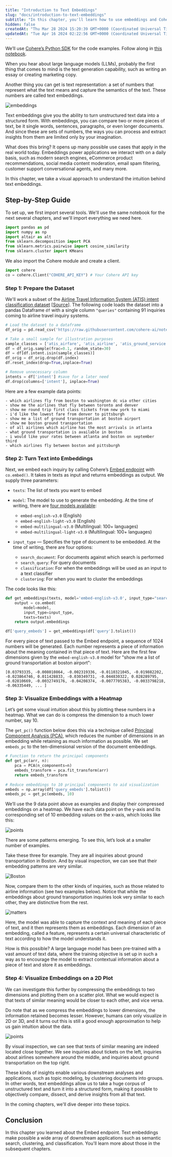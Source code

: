 ```yaml
---
title: "Introduction to Text Embeddings"
slug: "docs/introduction-to-text-embeddings"
subtitle: "In this chapter, you'll learn how to use embeddings and Cohere's Embed endpoint to explore and get insights on a dataset of sentences"
hidden: false
createdAt: "Thu Mar 28 2024 15:20:39 GMT+0000 (Coordinated Universal Time)"
updatedAt: "Tue Apr 16 2024 02:22:56 GMT+0000 (Coordinated Universal Time)"
---
```

We’ll use [Cohere’s Python SDK](/reference/about?ref=txt.cohere.com#python) for the code examples. Follow along in [this notebook](https://github.com/cohere-ai/notebooks/blob/main/notebooks/llmu/Introduction_Text_Embeddings.ipynb).

When you hear about large language models (LLMs), probably the first thing that comes to mind is the text generation capability, such as writing an essay or creating marketing copy.

Another thing you can get is text representation: a set of numbers that represent what the text means and capture the semantics of the text. These numbers are called text embeddings.

<img src='../../../assets/images/2b13b38-image.png' alt='embeddings' />


Text embeddings give you the ability to turn unstructured text data into a structured form. With embeddings, you can compare two or more pieces of text, be it single words, sentences, paragraphs, or even longer documents. And since these are sets of numbers, the ways you can process and extract insights from them are limited only by your imagination.

What does this bring? It opens up many possible use cases that apply in the real world today. Embeddings power applications we interact with on a daily basis, such as modern search engines, eCommerce product recommendations, social media content moderation, email spam filtering, customer support conversational agents, and many more.

In this chapter, we take a visual approach to understand the intuition behind text embeddings. 

## Step-by-Step Guide

To set up, we first import several tools. We'll use the same notebook for the next several chapters, and we'll import everything we need here.

```python
import pandas as pd
import numpy as np
import altair as alt
from sklearn.decomposition import PCA
from sklearn.metrics.pairwise import cosine_similarity
from sklearn.cluster import KMeans
```

We also import the Cohere module and create a client.

```python
import cohere
co = cohere.Client("COHERE_API_KEY") # Your Cohere API key
```

### Step 1: Prepare the Dataset

We'll work a subset of the [Airline Travel Information System (ATIS) intent classification dataset](https://www.kaggle.com/datasets/hassanamin/atis-airlinetravelinformationsystem?select=atis_intents_train.csv) \[[Source](https://aclanthology.org/H90-1021/)]. The following code loads the dataset into a pandas Dataframe `df` with a single column `"queries"` containing 91 inquiries coming to airline travel inquiry systems. 

```python
# Load the dataset to a dataframe
df_orig = pd.read_csv('https://raw.githubusercontent.com/cohere-ai/notebooks/main/notebooks/data/atis_intents_train.csv', names=['intent','query'])

# Take a small sample for illustration purposes
sample_classes = ['atis_airfare', 'atis_airline', 'atis_ground_service']
df = df_orig.sample(frac=0.1, random_state=30)
df = df[df.intent.isin(sample_classes)]
df_orig = df_orig.drop(df.index)
df.reset_index(drop=True,inplace=True)

# Remove unnecessary column 
intents = df['intent'] #save for a later need
df.drop(columns=['intent'], inplace=True)
```

Here are a few example data points:

```
- which airlines fly from boston to washington dc via other cities
- show me the airlines that fly between toronto and denver
- show me round trip first class tickets from new york to miami
- i'd like the lowest fare from denver to pittsburgh
- show me a list of ground transportation at boston airport
- show me boston ground transportation
- of all airlines which airline has the most arrivals in atlanta
- what ground transportation is available in boston
- i would like your rates between atlanta and boston on september third
- which airlines fly between boston and pittsburgh
```

### Step 2: Turn Text into Embeddings

Next, we embed each inquiry by calling Cohere’s [Embed endpoint](/reference/embed?ref=txt.cohere.com&__hstc=14363112.fb39cf5aec47995e64cd26603e2e04d9.1682489949734.1683512904818.1683517385804.31&__hssc=14363112.72.1683517385804&__hsfp=3640182760%22%3EEmbed) with `co.embed()`. It takes in texts as input and returns embeddings as output. We supply three parameters:

- `texts`: The list of texts you want to embed

- `model`: The model to use to generate the embedding. At the time of writing, there are [four models available](/docs/embed-2):

  - `embed-english-v3.0` (English)
  - `embed-english-light-v3.0` (English)
  - `embed-multilingual-v3.0` (Multilingual: 100+ languages)
  - `embed-multilingual-light-v3.0` (Multilingual: 100+ languages)

- `input_type` — Specifies the type of document to be embedded. At the time of writing, there are four options:
  - `search_document`: For documents against which search is performed
  - `search_query`: For query documents
  - `classification`: For when the embeddings will be used as an input to a text classifier
  - `clustering`: For when you want to cluster the embeddings

The code looks like this:

```python
def get_embeddings(texts, model='embed-english-v3.0', input_type="search_document"):
    output = co.embed(
        model=model,
        input_type=input_type,
        texts=texts)
    return output.embeddings

df['query_embeds'] = get_embeddings(df['query'].tolist())
```

For every piece of text passed to the Embed endpoint, a sequence of 1024 numbers will be generated. Each number represents a piece of information about the meaning contained in that piece of text. Here are the first few dimensions given by the `embed-english-v3.0` model for "show me a list of ground transportation at boston airport":

```
[0.03793335, -0.008010864, -0.002319336, -0.0110321045, -0.019882202, -0.023864746, 0.011428833, -0.030349731, -0.044830322, 0.028289795, -0.02810669, -0.0032749176, -0.04208374, -0.0077705383, -0.0033798218, -0.06335449, ... ]
```

### Step 3: Visualize Embeddings with a Heatmap

Let’s get some visual intuition about this by plotting these numbers in a heatmap. What we can do is compress the dimension to a much lower number, say 10. 

The `get_pc()` function below does this via a technique called [Principal Component Analysis (PCA)](https://en.wikipedia.org/wiki/Principal_component_analysis), which reduces the number of dimensions in an embedding while retaining as much information as possible. We set `embeds_pc` to the ten-dimensional version of the document embeddings.

```python
# Function to return the principal components
def get_pc(arr, n):
    pca = PCA(n_components=n)
    embeds_transform = pca.fit_transform(arr)
    return embeds_transform
  
# Reduce embeddings to 10 principal components to aid visualization
embeds = np.array(df['query_embeds'].tolist())
embeds_pc = get_pc(embeds, 10)
```

We’ll use the 9 data point above as examples and display their compressed embeddings on a heatmap. We have each data point on the y-axis and its corresponding set of 10 embedding values on the x-axis, which looks like this:


<img src='../../../assets/images/2604a6e-image.png' alt='points' />

There are some patterns emerging. To see this, let’s look at a smaller number of examples.

Take these three for example. They are all inquiries about ground transportation in Boston. And by visual inspection, we can see that their embedding patterns are very similar.

<img src='../../../assets/images/a3157ed-image.png' alt='Boston' />

Now, compare them to the other kinds of inquiries, such as those related to airline information (see two examples below). Notice that while the embeddings about ground transportation inquiries look very similar to each other, they are distinctive from the rest.

<img src='../../../assets/images/31f890b-image.png' alt='matters' />

Here, the model was able to capture the context and meaning of each piece of text, and it then represents them as embeddings. Each dimension of an embedding, called a feature, represents a certain universal characteristic of text according to how the model understands it.

How is this possible? A large language model has been pre-trained with a vast amount of text data, where the training objective is set up in such a way as to encourage the model to extract contextual information about a piece of text and store it as embeddings.

### Step 4: Visualize Embeddings on a 2D Plot

We can investigate this further by compressing the embeddings to two dimensions and plotting them on a scatter plot. What we would expect is that texts of similar meaning would be closer to each other, and vice versa.

Do note that as we compress the embeddings to lower dimensions, the information retained becomes lesser. However, humans can only visualize in 2D or 3D, and it turns out this is still a good enough approximation to help us gain intuition about the data.


<img src='../../../assets/images/d2cd5b2-Screenshot_2024-03-29_at_1.37.12_PM.png' alt='points' />

By visual inspection, we can see that texts of similar meaning are indeed located close together. We see inquiries about tickets on the left, inquiries about airlines somewhere around the middle, and inquiries about ground transportation on the top right.

These kinds of insights enable various downstream analyses and applications, such as topic modeling, by clustering documents into groups. In other words, text embeddings allow us to take a huge corpus of unstructured text and turn it into a structured form, making it possible to objectively compare, dissect, and derive insights from all that text.

In the coming chapters, we'll dive deeper into these topics.

## Conclusion

In this chapter you learned about the Embed endpoint. Text embeddings make possible a wide array of downstream applications such as semantic search, clustering, and classification. You'll learn more about those in the subsequent chapters.
